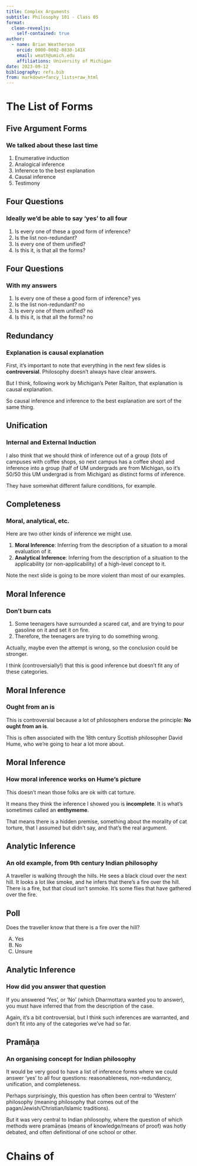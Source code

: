 ```yaml
---
title: Complex Arguments
subtitle: Philosophy 101 - Class 05
format:
  clean-revealjs:
    self-contained: true
author:
  - name: Brian Weatherson
    orcid: 0000-0002-0830-141X
    email: weath@umich.edu
    affiliations: University of Michigan
date: 2023-09-12
bibliography: refs.bib
from: markdown+fancy_lists+raw_html
---
```


# The List of Forms

## Five Argument Forms

### We talked about these last time

1. Enumerative induction
2. Analogical inference
3. Inference to the best explanation
4. Causal inference
5. Testimony

## Four Questions

### Ideally we'd be able to say 'yes' to all four

1. Is every one of these a good form of inference?
2. Is the list non-redundant?
3. Is every one of them unified?
4. Is this it, is that all the forms?

## Four Questions

### With my answers

1. Is every one of these a good form of inference? [yes]{.fg style="--col: #228B22"}
2. Is the list non-redundant? [no]{.fg style="--col: #FF0000"}
3. Is every one of them unified? [no]{.fg style="--col: #FF0000"}
4. Is this it, is that all the forms? [no]{.fg style="--col: #FF0000"}

## Redundancy

### Explanation is causal explanation

First, it's important to note that everything in the next few slides is **controversial**. Philosophy doesn't always have clear answers.

But I think, following work by Michigan's Peter Railton, that explanation is causal explanation.

So causal inference and inference to the best explanation are sort of the same thing.

## Unification

### Internal and External Induction

I also think that we should think of inference out of a group (lots of campuses with coffee shops, so next campus has a coffee shop) and inference into a group (half of UM undergrads are from Michigan, so it's 50/50 this UM undergrad is from Michigan) as distinct forms of inference.

They have somewhat different failure conditions, for example.

## Completeness

### Moral, analytical, etc.

Here are two other kinds of inference we might use.

1. **Moral Inference**: Inferring from the description of a situation to a moral evaluation of it.
2. **Analytical Inference**: Inferring from the description of a situation to the applicability (or non-applicability) of a high-level concept to it.

Note the next slide is going to be more violent than most of our examples.

## Moral Inference

### Don't burn cats

1. Some teenagers have surrounded a scared cat, and are trying to pour gasoline on it and set it on fire.
2. Therefore, the teenagers are trying to do something wrong.

Actually, maybe even the attempt is wrong, so the conclusion could be stronger.

I think (controversially!) that this is good inference but doesn't fit any of these categories.

## Moral Inference

### Ought from an is

This is controversial because a lot of philosophers endorse the principle: **No ought from an is**.

This is often associated with the 18th century Scottish philosopher David Hume, who we're going to hear a lot more about.

## Moral Inference

### How moral inference works on Hume's picture

This doesn't mean those folks are ok with cat torture.

It means they think the inference I showed you is **incomplete**. It is what's sometimes called an **enthymeme**.

That means there is a hidden premise, something about the morality of cat torture, that I assumed but didn't say, and that's the real argument.

## Analytic Inference

### An old example, from 9th century Indian philosophy

A traveller is walking through the hills. He sees a black cloud over the next hill. It looks a lot like smoke, and he infers that there's a fire over the hill. There is a fire, but that cloud isn't snmoke. It's some flies that have gathered over the fire.

## Poll

Does the traveller know that there is a fire over the hill?

A.  Yes
B.  No
C.  Unsure

## Analytic Inference

### How did you answer that question

If you answered 'Yes', or 'No' (which Dharmottara wanted you to answer), you must have inferred that from the description of the case.

Again, it's a bit controversial, but I think such inferences are warranted, and don't fit into any of the categories we've had so far.

## Pramāṇa

### An organising concept for Indian philosophy

It would be very good to have a list of inference forms where we could answer 'yes' to all four questions: reasonableness, non-redundancy, unification, and completeness.

Perhaps surprisingly, this question has often been central to 'Western' philosophy (meaning philosophy that comes out of the pagan/Jewish/Christian/Islamic traditions).

But it was very central to Indian philosophy, where the question of which methods were pramāṇas (means of knowledge/means of proof) was hotly debated, and often definitional of one school or other.

# Chains of 


